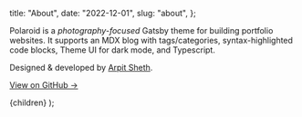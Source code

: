 
  title: "About",
  date: "2022-12-01",
  slug: "about",
};

Polaroid is a _photography-focused_ Gatsby theme for building portfolio websites. It supports an MDX blog with tags/categories, syntax-highlighted code blocks, Theme UI for dark mode, and Typescript.

Designed & developed by [Arpit Sheth](https://arpitsheth.com).

[View on GitHub →](https://github.com/shetharp/gatsby-theme-polaroid)

  <MarkdownPostTemplate frontmatter={frontmatter}>
    {children}
  </MarkdownPostTemplate>
);
